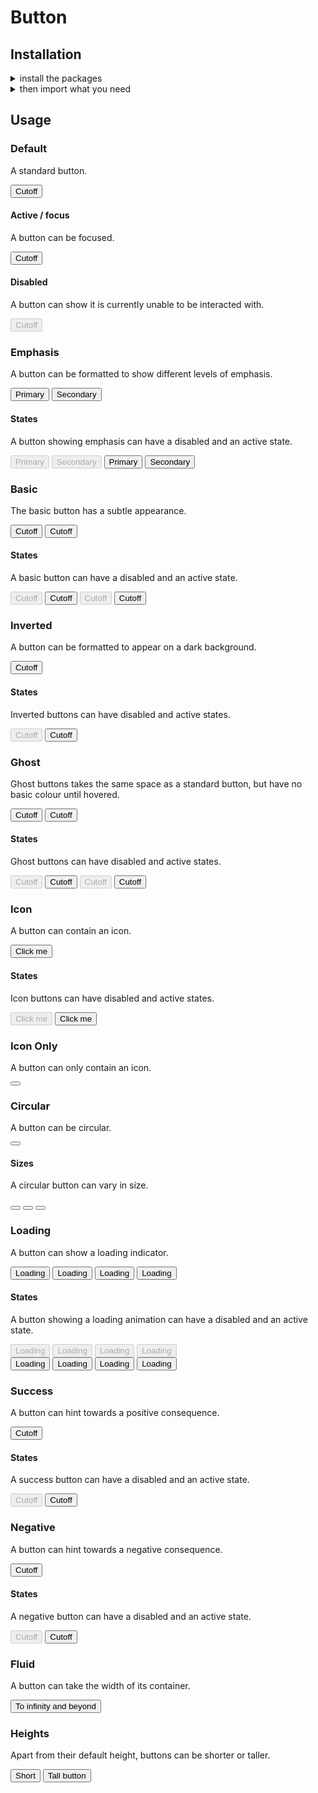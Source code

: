 
<Meta title="Components|Button" />

<Anchor storyId="components-button--standard" />

<SemanticLink docPath="/elements/button/" />

# Button

## Installation

<details><summary className="outline-0">install the packages</summary>

Install from <a href={INSTALLATION_PAGE}>the React bundle</a> or as a single package:

```bash
npm install @orbit-ui/css-normalize @orbit-ui/tachyons @orbit-ui/semantic-ui-theme semantic-ui-react
```
</details>

<details><summary className="outline-0">then import what you need</summary>

```javascript
    import { Button } from "semantic-ui-react";
```
</details>

## Usage

### Default

A standard button.

<Preview>
    <Story name="default">
        <Button>Cutoff</Button>
    </Story>
</Preview>

#### Active / focus

A button can be focused.

<Preview>
    <Story name="active / focus">
        <Button active>Cutoff</Button>
    </Story>
</Preview>

#### Disabled

A button can show it is currently unable to be interacted with.

<Preview>
    <Story name="disabled">
        <Button disabled>Cutoff</Button>
    </Story>
</Preview>

### Emphasis

A button can be formatted to show different levels of emphasis.

<Preview>
    <Story name="emphasis">
        <div className="flex">
            <Button primary>Primary</Button>
            <Button secondary>Secondary</Button>
        </div>
    </Story>
</Preview>

#### States

A button showing emphasis can have a disabled and an active state.

<Preview>
    <Story name="emphasis states">
        <div className="flex">
            <Button primary disabled>Primary</Button>
            <Button secondary disabled>Secondary</Button>
            <Button primary active>Primary</Button>
            <Button secondary active>Secondary</Button>
        </div>
    </Story>
</Preview>

### Basic

The basic button has a subtle appearance.

<Preview>
    <Story name="basic">
        <div className="flex">
            <Button basic>Cutoff</Button>
            <Button basic primary>Cutoff</Button>
        </div>
    </Story>
</Preview>

#### States

A basic button can have a disabled and an active state.

<Preview>
    <Story name="basic states">
        <div className="flex">
            <Button basic disabled>Cutoff</Button>
            <Button basic active>Cutoff</Button>
            <Button basic primary disabled>Cutoff</Button>
            <Button basic primary active>Cutoff</Button>
        </div>
    </Story>
</Preview>

### Inverted

A button can be formatted to appear on a dark background.

<Preview>
    <Story name="inverted primary">
        <div className="bg-marine-700 pa3">
            <Button primary inverted>Cutoff</Button>
        </div>
    </Story>
</Preview>

#### States

Inverted buttons can have disabled and active states.

<Preview>
    <Story name="inverted states">
        <div className="bg-marine-700 pa3 flex">
            <Button primary inverted disabled>Cutoff</Button>
            <Button primary inverted active>Cutoff</Button>
        </div>
    </Story>
</Preview>

### Ghost

Ghost buttons takes the same space as a standard button, but have no basic colour until hovered.

<Preview>
    <Story name="ghost">
        <div className="flex">
            <Button className="ghost">Cutoff</Button>
            <Button className="ghost" primary>Cutoff</Button>
        </div>
    </Story>
</Preview>

#### States

Ghost buttons can have disabled and active states.

<Preview>
    <Story name="ghost states">
        <div className="flex">
            <Button className="ghost" disabled>Cutoff</Button>
            <Button className="ghost" active>Cutoff</Button>
            <Button className="ghost" disabled primary>Cutoff</Button>
            <Button className="ghost" active primary>Cutoff</Button>
        </div>
    </Story>
</Preview>

### Icon

A button can contain an icon.

<Preview>
    <Story name="icon standard">
        <Button icon><SignoutIcon24 className="w6 h6 mr1" />Click me</Button>
    </Story>
</Preview>

#### States

Icon buttons can have disabled and active states.

<Preview>
    <Story name="icon states">
        <div className="flex">
            <Button icon disabled><SignoutIcon24 className="w6 h6 mr1" />Click me</Button>
            <Button icon active><SignoutIcon24 className="w6 h6 mr1" />Click me</Button>
        </div>
    </Story>
</Preview>

### Icon Only

A button can only contain an icon.

<Preview>
    <Story name="icon only">
        <Button><AddIcon className="flex w6 h6"/></Button>
    </Story>
</Preview>

### Circular

A button can be circular.

<Preview>
    <Story name="icon circular">
        <Button icon circular><AddIcon className="flex w6 h6"/></Button>
    </Story>
</Preview>

#### Sizes

A circular button can vary in size.

<Preview>
    <Story name="icon tiny circular">
        <div className="flex flex-row items-start">
            <Button icon circular size="tiny"><AddIcon className="flex w6 h6"/></Button>
            <Button icon circular size="small"><AddIcon className="flex w6 h6"/></Button>
            <Button icon circular size="large"><AddIcon className="flex w7 h7"/></Button>
        </div>
    </Story>
</Preview>

### Loading

A button can show a loading indicator.

<Preview>
    <Story name="icon loading">
        <div className="flex">
            <Button loading>Loading</Button>
            <Button loading primary>Loading</Button>
            <Button loading basic>Loading</Button>
            <Button loading basic primary>Loading</Button>
        </div>
    </Story>
</Preview>

#### States

A button showing a loading animation can have a disabled and an active state.

<Preview>
    <Story name="icon loading states">
        <div className="flex flex-column">
            <div className="flex">
                <Button disabled loading>Loading</Button>
                <Button disabled loading primary>Loading</Button>
                <Button disabled loading basic>Loading</Button>
                <Button disabled loading basic primary>Loading</Button>
            </div>
            <div className="flex">
                <Button active loading>Loading</Button>
                <Button active loading primary>Loading</Button>
                <Button active loading basic>Loading</Button>
                <Button active loading basic primary>Loading</Button>
            </div>
        </div>
    </Story>
</Preview>

### Success

A button can hint towards a positive consequence.

<Preview>
    <Story name="success">
        <Button positive>Cutoff</Button>
    </Story>
</Preview>

#### States

A success button can have a disabled and an active state.

<Preview>
    <Story name="success states">
        <div className="flex">
            <Button positive disabled>Cutoff</Button>
            <Button positive active>Cutoff</Button>
        </div>
    </Story>
</Preview>

### Negative

A button can hint towards a negative consequence.

<Preview>
    <Story name="negative">
        <Button negative>Cutoff</Button>
    </Story>
</Preview>

#### States

A negative button can have a disabled and an active state.

<Preview>
    <Story name="negative states">
        <div className="flex">
            <Button negative disabled>Cutoff</Button>
            <Button negative active>Cutoff</Button>
        </div>
    </Story>
</Preview>

### Fluid

A button can take the width of its container.

<Preview>
    <Story name="fluid">
        <Button fluid>To infinity and beyond</Button>
    </Story>
</Preview>

### Heights

Apart from their default height, buttons can be shorter or taller.

<Preview>
    <Story name="height short">
        <div className="flex flex-row items-start">
            <Button className="short">Short</Button>
            <Button className="tall">Tall button</Button>
        </div>
    </Story>
</Preview>
